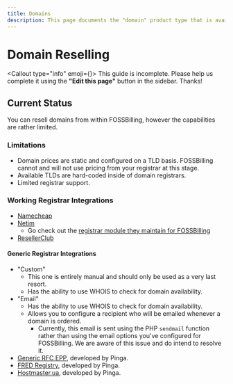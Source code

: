 ```yaml
---
title: Domains
description: This page documents the "domain" product type that is available within FOSSBilling.
---
```



# Domain Reselling
<Callout type="info" emoji={<FontAwesomeIcon icon={faPersonDigging} />}>
    This guide is incomplete. Please help us complete it using the **"Edit this page"** button in the sidebar. Thanks!
</Callout>

## Current Status
You can resell domains from within FOSSBilling, however the capabilities are rather limited.

### Limitations
 - Domain prices are static and configured on a TLD basis. FOSSBilling cannot and will not use pricing from your registrar at this stage.
 - Available TLDs are hard-coded inside of domain registrars.
 - Limited registrar support.

### Working Registrar Integrations
 - [Namecheap](https://www.namecheap.com/)
 - [Netim](https://www.netim.com/)
    - Go check out the [registrar module they maintain for FOSSBilling](https://github.com/netim-com/fossbilling-registrar-module)
 - [ResellerClub](https://www.resellerclub.com/domain-reseller)

#### Generic Registrar Integrations
 - "Custom"
    - This one is entirely manual and should only be used as a very last resort.
    - Has the ability to use WHOIS to check for domain availability.
 - "Email"
    - Has the ability to use WHOIS to check for domain availability.
    - Allows you to configure a recipient who will be emailed whenever a domain is ordered. 
        - Currently, this email is sent using the PHP `sendmail` function rather than using the email options you've configured for FOSSBilling. We are aware of this issue and do intend to resolve it.
 - [Generic RFC EPP](https://github.com/getpinga/fossbilling-epp-rfc), developed by Pinga.
 - [FRED Registry](https://github.com/getpinga/fossbilling-epp-fred), developed by Pinga.
 - [Hostmaster.ua](https://github.com/getpinga/fossbilling-epp-ua), developed by Pinga.
